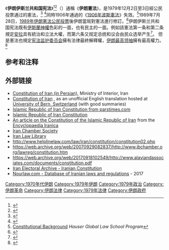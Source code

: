 {{Infobox constitution
|document_name        = 伊朗伊斯兰共和国宪法
|image                = Coat_of_arms_of_Iran.svg
|image_width          = 220px
|image_caption        =
| jurisdiction         = [[伊朗|伊朗]]
|date_created         = 1979年10月24日
|date_ratified        = 1979年12月3日
|date_effective       = 1979年12月3日
| system               = 
| branches             = 3
| chambers             = [[伊斯蘭議會|伊斯蘭議會]]
| date_legislature     = 1980年3月14日
| head_of_state        = [[伊朗最高领袖|伊朗最高领袖]]
| executive  = 由[[伊朗总统|伊朗总统]]領導的[[伊朗伊斯蘭共和國政府|伊朗伊斯蘭共和國政府]]<br />[[伊朗總理|伊朗總理]] (已廢除)
| courts               = [[宪法监护委员会|宪法监护委员会]]<br />{{link-en|伊朗最高法院|Supreme Court of Iran}}
| number_amendments    = 1
| date_last_amended    = 1989年7月28日
| location_of_document = [[德黑兰|德黑兰]]
| date_first_executive = [[阿布-哈桑·巴尼萨德尔|阿布-哈桑·巴尼萨德尔]] 
| writer               = {{link-en|宪法专家大会|Assembly of Experts for Constitution}}
| signers              = 由{{link-en|伊朗公民|Iranian nationality law}}參與的{{link-en|1979年12月伊朗宪法公投|December 1979 Iranian constitutional referendum}} 
| purpose              =
| supersedes           = [[1906年波斯憲法|1906年波斯憲法]]
}}
《'''伊朗伊斯兰共和国宪法'''》<ref>{{Cite web|title=قانون<!-- Bot generated title -->|url=http://mellat.majlis.ir/archive/1383/10/15/law.htm|accessdate=2006-12-06|archiveurl=https://web.archive.org/web/20061207205624/http://mellat.majlis.ir/archive/1383/10/15/law.htm|archivedate=2006-12-07|dead-url=yes}}</ref><ref>{{Cite web|title=Constitution|url=https://en.parliran.ir/eng/en/Constitution|accessdate=2020-09-01|work=Islamic Parliament of Iran|publisher=Parliran.ir|archive-date=2021-02-03|archive-url=https://web.archive.org/web/20210203072627/https://en.parliran.ir/eng/en/Constitution|dead-url=no}}</ref>（{{Lang-fa|قانون اساسی جمهوری اسلامی ایران}}）通稱《'''伊朗憲法'''》，是1979年12月2日至3日經公民投票通过的憲法，<ref name="Davari2004">{{Cite book|last=Mahmood T. Davari|title=The Political Thought of Ayatollah Murtaza Mutahhari: An Iranian Theoretician of the Islamic State|url=https://books.google.com/books?id=oYHi4AfofW8C&pg=PA138|date=2004-10-01|publisher=Routledge|isbn=978-1-134-29488-6|pages=138|access-date=2020-10-29|archive-date=2020-07-29|archive-url=https://web.archive.org/web/20200729162443/https://books.google.com/books?id=oYHi4AfofW8C&pg=PA138|dead-url=no}}</ref> <ref name="Eur2002">{{Cite book|last=Eur|title=The Middle East and North Africa 2003|url=https://books.google.com/books?id=4CfBKvsiWeQC&pg=PA414|date=2002-10-31|publisher=Psychology Press|isbn=978-1-85743-132-2|pages=414|access-date=2020-10-29|archive-date=2020-07-29|archive-url=https://web.archive.org/web/20200729165526/https://books.google.com/books?id=4CfBKvsiWeQC&pg=PA414|dead-url=no}}</ref>同時1906年通過的《[[1906年波斯憲法|1906年波斯憲法]]》失效。<ref>[http://www.nyulawglobal.org/globalex/iran.htm Constitutional Background] {{Wayback|url=http://www.nyulawglobal.org/globalex/iran.htm |date=20120107082546 }} ''Hauser Global Law School Program''</ref>1989年7月28日，[[1989年伊朗憲法公民投票|1989年伊朗憲法公民投票]]後伊朗當局對憲法進行修訂。<ref>{{Cite web|title=Constitutional Background|url=http://www.oefre.unibe.ch/law/icl/ir__indx.html|accessdate=2006-09-05|archiveurl=https://web.archive.org/web/20060908083917/http://www.oefre.unibe.ch/law/icl/ir__indx.html|archivedate=2006-09-08|dead-url=yes}}</ref>伊朗伊斯兰共和国宪法既有[[伊斯蘭神學|伊斯蘭神權]]色彩的一面，也有民主的一面。例如該憲法第一条和第二条規定[[安拉|安拉]]具有統治和立法大權，而第六条又规定总统和议会由民众选举产生<ref name="Fukuyama">{{Cite web|title=Francis Fukuyama: Iranian constitution democratic at heart - WSJ|url=https://www.wsj.com/articles/SB10001424052970203946904574300374086282670|author=Francis Fukuyama|date=2009-07-28|work=WSJ|accessdate=2020-10-29|archive-date=2017-10-27|archive-url=https://web.archive.org/web/20171027080206/https://www.wsj.com/articles/SB10001424052970203946904574300374086282670|dead-url=no}}</ref>。 但是憲法也規定[[宪法监护委员会|宪法监护委员会]]擁有法律最終解釋權，[[伊朗最高领袖|伊朗最高领袖]]擁有最高權力。<ref>{{Cite web|title=A Detailed Analysis of Iran’s Constitution - World Policy Institute|url=http://www.worldpolicy.org/blog/2010/10/12/detailed-analysis-iran%E2%80%99s-constitution|accessdate=2012-01-16|work=worldpolicy.org|archiveurl=https://web.archive.org/web/20140506150238/http://www.worldpolicy.org/blog/2010/10/12/detailed-analysis-iran%E2%80%99s-constitution|archivedate=2014-05-06|dead-url=yes}}</ref>

== 参考和注释 ==
{{Reflist|2}}

== 外部链接 ==
* [https://web.archive.org/web/20140312000756/http://www.moi.ir/portal/File/ShowFile.aspx?ID=ab40c7a6-af7d-4634-af93-40f2f3a04acf Constitution of Iran (in Persian)], Ministry of Interior, Iran
* [http://www.servat.unibe.ch/icl/ir00000_.html Constitution of Iran] {{Wayback|url=http://www.servat.unibe.ch/icl/ir00000_.html |date=20180821093931 }}, as an unofficial English translation hosted at [[伯尔尼大学|University of Bern, Switzerland]] (with good summaries)
* [http://www.parstimes.com/law/constitution.html Islamic Republic of Iran Constitution from parstimes.com] {{Wayback|url=http://www.parstimes.com/law/constitution.html |date=20200728201022 }}
* [https://web.archive.org/web/20130819052822/http://www.iranonline.com/iran/iran-info/Government/constitution.html Islamic Republic of Iran Constitution]
* [http://www.iranicaonline.org/articles/constitution-of-the-islamic-republic An article on the Constitution of the Islamic Republic of Iran] {{Wayback|url=http://www.iranicaonline.org/articles/constitution-of-the-islamic-republic |date=20201118054814 }} from the [[伊朗百科全书|Encyclopaedia Iranica]]
* [http://www.iranchamber.com/government/constitutions/constitution.php Iran Chamber Society] {{Wayback|url=http://www.iranchamber.com/government/constitutions/constitution.php |date=20200728212413 }}
* [http://www.aghayan.com/iranlawlib.htm Iran Law Library] {{Wayback|url=http://www.aghayan.com/iranlawlib.htm |date=20190616032250 }}
* http://www.helplinelaw.com/law/iran/constitution/constitution02.php {{Wayback|url=http://www.helplinelaw.com/law/iran/constitution/constitution02.php |date=20200222143522 }}
* https://web.archive.org/web/20070929082837/http://www.ibchamber.org/lawreg/constitution.htm
* https://web.archive.org/web/20170918102549/http://www.alaviandassociates.com/documents/constitution.pdf
* [https://web.archive.org/web/20110722060049/http://www.sssup.it/context_eng.jsp?ID_LINK=7929&area=47 Iran Electoral Archive - Iranian Constitution]
* [http://www.nourlaw.com/ Nourlaw.com - Database of Iranian laws and regulations] {{Wayback|url=http://www.nourlaw.com/ |date=20210114025644 }} - 2017

{{亞洲題目|宪法}}
{{Authority control}}

[[Category:1970年代伊朗|Category:1970年代伊朗]]
[[Category:1979年伊朗|Category:1979年伊朗]]
[[Category:1979年政治|Category:1979年政治]]
[[Category:伊朗革命|Category:伊朗革命]]
[[Category:伊朗法律|Category:伊朗法律]]
[[Category:1979年法律|Category:1979年法律]]
[[Category:伊朗政府|Category:伊朗政府]]